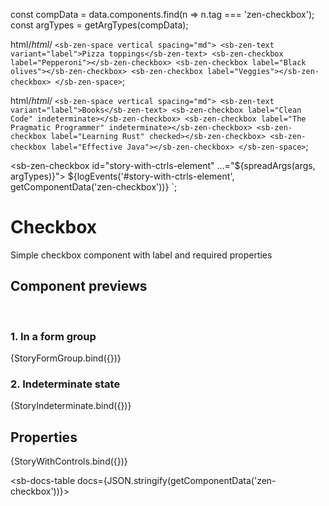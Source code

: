 
const compData = data.components.find(n => n.tag === 'zen-checkbox');
const argTypes = getArgTypes(compData);

<Meta title="Forms/Checkbox" component="zen-checkbox" argTypes={argTypes} />

  html/*html*/ `
    <sb-zen-space vertical spacing="md">
      <sb-zen-text variant="label">Pizza toppings</sb-zen-text>
      <sb-zen-checkbox label="Pepperoni"></sb-zen-checkbox>
      <sb-zen-checkbox label="Black olives"></sb-zen-checkbox>
      <sb-zen-checkbox label="Veggies"></sb-zen-checkbox>
    </sb-zen-space>
  `;

  html/*html*/ `
    <sb-zen-space vertical spacing="md">
      <sb-zen-text variant="label">Books</sb-zen-text>
      <sb-zen-checkbox label="Clean Code" indeterminate></sb-zen-checkbox>
      <sb-zen-checkbox label="The Pragmatic Programmer" indeterminate></sb-zen-checkbox>
      <sb-zen-checkbox label="Learning Rust" checked></sb-zen-checkbox>
      <sb-zen-checkbox label="Effective Java"></sb-zen-checkbox>
    </sb-zen-space>
  `;

  <sb-zen-checkbox id="story-with-ctrls-element" ...="${spreadArgs(args, argTypes)}"></sb-zen-checkbox>
  ${logEvents('#story-with-ctrls-element', getComponentData('zen-checkbox'))}
`;

# Checkbox

Simple checkbox component with label and required properties

## Component previews

<br />

### 1. In a form group

<Canvas>
  <Story name="StoryFormGroup">{StoryFormGroup.bind({})}</Story>
</Canvas>

### 2. Indeterminate state

<Canvas>
  <Story name="StoryIndeterminate">{StoryIndeterminate.bind({})}</Story>
</Canvas>

## Properties

<Canvas>
  <Story
    name="default"
    args={{
      ...getDefaultArgs(argTypes),
      label: 'I have read and agree to the Terms and Conditions',
    }}
  >
    {StoryWithControls.bind({})}
  </Story>
</Canvas>

<ArgsTable story="default" />

<sb-docs-table docs={JSON.stringify(getComponentData('zen-checkbox'))}></sb-docs-table>
